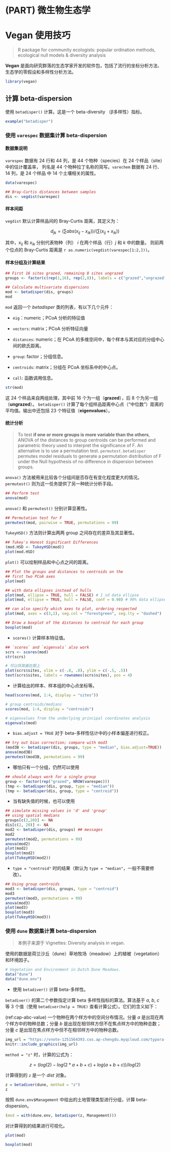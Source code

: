 # (PART) 微生物生态学 {.unnumbered}

# Vegan 使用技巧 {#using-vegan}

> R package for community ecologists: popular ordination methods, ecological null models & diversity analysis

**Vegan** 是面向研究群落的生态学家开发的软件包，包括了流行的坐标分析方法、生态学的零假设和多样性分析方法。

```r
library(vegan)
```

## 计算 beta-dispersion

使用 `betadisper()` 计算。这是一个 beta-diversity （β多样性）指标。

```r
example("betadisper")
```

### 使用 `varespec` 数据集计算 beta-dispersion

#### 数据集说明

`varespec` 数据有 24 行和 44 列，是 44 个物种（species）在 24 个样品（site）中的估计覆盖率，
列名是 44 个物种拉丁名称的简写。`varechem` 数据有 24 行、14 列，是 24 个样品
中 14 个土壤相关的属性。

```r
data(varespec)

## Bray-Curtis distances between samples
dis <- vegdist(varespec)
```

#### 样本间距

`vegdist` 默认计算样品间的 Bray-Curtis 距离，其定义为：

$$d_{jk} = (\sum abs(x_{ij}-x_{ik}))/(\sum (x_{ij}+x_{ik}))$$

其中，$x_{ij}$ 和 $x_{ik}$ 分别代表物种（列） $i$ 在两个样品（行）$j$ 和 $k$ 中的数量。
则前两个位点的 Bray-Curtis 距离是 `r as.numeric(vegdist(varespec[1:2,]))`。

#### 样本分组及计算结果

```r
## First 16 sites grazed, remaining 8 sites ungrazed
groups <- factor(c(rep(1,16), rep(2,8)), labels = c("grazed","ungrazed"))

## Calculate multivariate dispersions
mod <- betadisper(dis, groups)
mod
```

`mod` 返回一个 *betadisper* 类的列表，有以下几个元件：

- `eig`：numeric；PCoA 分析的特征值

- `vectors`: matrix；PCoA 分析特征向量

- `distances`: numeric；在 PCoA 的多维空间中，每个样本与其对应的分组中心间的欧氏距离。

- `group`: factor；分组信息。

- `centroids`: matrix；分组在 PCoA 坐标系中的中心点。

- `call`: 函数调用信息。

```r
str(mod)
```


这 24 个样品来自两组处理，其中前 16 个为一组（**grazed**），后 8 个为另一组（**ungrazed**）。
`betadisper()` 计算了每个组样品距离中心点（“中位数”）距离的平均值。输出中还包括
23 个特征值（**eigenvalues**）。

#### 统计分析

> To test **if one or more groups is more variable than the others**, ANOVA of the distances to group centroids can be performed and parametric theory used to interpret the significance of F. An alternative is to use a permutation test. `permutest.betadisper` permutes model residuals to generate a permutation distribution of F under the Null hypothesis of no difference in dispersion between groups.

`anova()` 方法被用来比较各个分组间是否存在有变化程度更大的情况。`permutest()` 则为这一任务提供了另一种统计分析手段。

```r
## Perform test
anova(mod)
```

`anova()` 和 `permutest()` 分别计算显著性。

```r
## Permutation test for F
permutest(mod, pairwise = TRUE, permutations = 99)
```


`TukeyHSD()` 方法则计算出两两 group 之间存在的差异及其显著性。

```r
## Tukey's Honest Significant Differences
(mod.HSD <- TukeyHSD(mod))
plot(mod.HSD)
```

`plot()` 可以绘制样品和中心点之间的距离。

```r
## Plot the groups and distances to centroids on the
## first two PCoA axes
plot(mod)

## with data ellipses instead of hulls
plot(mod, ellipse = TRUE, hull = FALSE) # 1 sd data ellipse
plot(mod, ellipse = TRUE, hull = FALSE, conf = 0.90) # 90% data ellipse

## can also specify which axes to plot, ordering respected
plot(mod, axes = c(3,1), seg.col = "forestgreen", seg.lty = "dashed")
```


```r
## Draw a boxplot of the distances to centroid for each group
boxplot(mod)
```

- `scores()` 计算样本特征值。

```r
## `scores` and `eigenvals` also work
scrs <- scores(mod)
str(scrs)

# 可以将其画在图上
plot(scrs$sites, xlim = c(-.8, .8), ylim = c(-.5, .5))
text(scrs$sites, labels = rownames(scrs$sites), pos = 4)
```

- 计算给出的样本、样本组的中心点坐标等。

```r
head(scores(mod, 1:4, display = "sites"))

# group centroids/medians 
scores(mod, 1:4, display = "centroids")

# eigenvalues from the underlying principal coordinates analysis
eigenvals(mod)
```

- `bias.adjust = TRUE` 对于 beta-多样性估计中的小样本偏差进行校正。

```r
## try out bias correction; compare with mod3
(mod3B <- betadisper(dis, groups, type = "median", bias.adjust=TRUE))
anova(mod3B)
permutest(mod3B, permutations = 99)
```

- 哪怕只有一个分组，仍然可以使用

```r
## should always work for a single group
group <- factor(rep("grazed", NROW(varespec)))
(tmp <- betadisper(dis, group, type = "median"))
(tmp <- betadisper(dis, group, type = "centroid"))
```

- 当有缺失值的时候，也可以使用

```r
## simulate missing values in 'd' and 'group'
## using spatial medians
groups[c(2,20)] <- NA
dis[c(2, 20)] <- NA
mod2 <- betadisper(dis, groups) ## messages
mod2
permutest(mod2, permutations = 99)
anova(mod2)
plot(mod2)
boxplot(mod2)
plot(TukeyHSD(mod2))
```


- `type = "centroid"` 时的结果（默认为 `type = "median"`，一般不需要修改）。

```r
## Using group centroids
mod3 <- betadisper(dis, groups, type = "centroid")
mod3
permutest(mod3, permutations = 99)
anova(mod3)
plot(mod3)
boxplot(mod3)
plot(TukeyHSD(mod3))
```

### 使用 `dune` 数据集计算 beta-dispersion

> 本例子来源于 Vignettes: Diversity analysis in vegan.

使用的数据是荷兰沙丘（dune）草地牧场（meadow）上的植被（vegetation）和环境因子。

```r
# Vegetation and Environment in Dutch Dune Meadows.
data("dune")
data("dune.env")
```


- 使用 `betadiver()` 计算 beta-多样性。

`betadiver()` 的第二个参数指定计算 beta 多样性指标的算法。算法基于 $a$, $b$, $c$ 等 3 个值（使用 `betadiver(help = TRUE)` 查看计算公式）。它们的含义如下：

(ref:cap-abc-value) 一个物种在两个样方中的空间分布情况。分量 $a$ 是出现在两个样方中的物种总数；分量 $b$ 是出现在相邻样方但不在焦点样方中的物种总数； 分量 $c$ 是出现在焦点样方中但不在相邻样方中的物种总数。

```r
img_url = "https://vnote-1251564393.cos.ap-chengdu.myqcloud.com/typora-img/20210719172616.png"
knitr::include_graphics(img_url)
```


`method = "z"` 时，计算的公式为：

$$z = (log(2) - log(2*a+b+c) + log(a+b+c))/log(2)$$

计算得到的 `z` 是一个 *dist* 对象。

```r
z = betadiver(dune, method = "z")
z
```

按照 `dune.env$Management` 中给出的土地管理类型进行分组，计算 beta-dispersion。

```r
(mod = with(dune.env, betadisper(z, Management)))
```

对计算得到的结果进行可视化。

```r
plot(mod)
```


```r
boxplot(mod)
```

